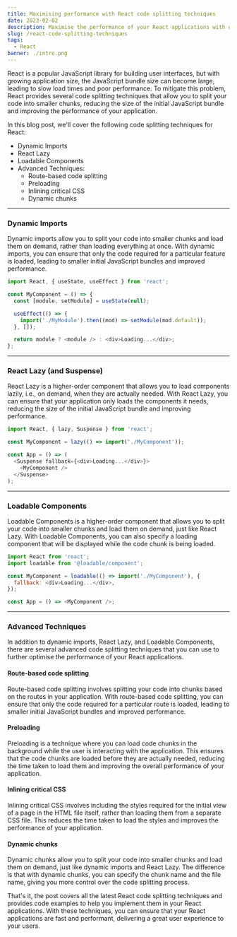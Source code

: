 ```yaml
---
title: Maximising performance with React code splitting techniques
date: 2023-02-02
description: Maximise the performance of your React applications with our comprehensive guide to the latest code splitting techniques. Learn how to use dynamic imports, React Lazy, Loadable Components, route-based code splitting, preloading, inlining critical CSS, and dynamic chunks with code examples.
slug: /react-code-splitting-techniques
tags:
  - React
banner: ./intro.png
---
```


React is a popular JavaScript library for building user interfaces, but with growing application size, the JavaScript bundle size can become large, leading to slow load times and poor performance. To mitigate this problem, React provides several code splitting techniques that allow you to split your code into smaller chunks, reducing the size of the initial JavaScript bundle and improving the performance of your application.

In this blog post, we'll cover the following code splitting techniques for React:

- Dynamic Imports
- React Lazy
- Loadable Components
- Advanced Techniques:
  - Route-based code splitting
  - Preloading
  - Inlining critical CSS
  - Dynamic chunks

---

### Dynamic Imports

Dynamic imports allow you to split your code into smaller chunks and load them on demand, rather than loading everything at once. With dynamic imports, you can ensure that only the code required for a particular feature is loaded, leading to smaller initial JavaScript bundles and improved performance.

```js
import React, { useState, useEffect } from 'react';

const MyComponent = () => {
  const [module, setModule] = useState(null);

  useEffect(() => {
    import('./MyModule').then((mod) => setModule(mod.default));
  }, []);

  return module ? <module /> : <div>Loading...</div>;
};
```

---

### React Lazy (and Suspense)

React Lazy is a higher-order component that allows you to load components lazily, i.e., on demand, when they are actually needed. With React Lazy, you can ensure that your application only loads the components it needs, reducing the size of the initial JavaScript bundle and improving performance.

```js
import React, { lazy, Suspense } from 'react';

const MyComponent = lazy(() => import('./MyComponent'));

const App = () => (
  <Suspense fallback={<div>Loading...</div>}>
    <MyComponent />
  </Suspense>
);
```

---

### Loadable Components

Loadable Components is a higher-order component that allows you to split your
code into smaller chunks and load them on demand, just like React Lazy. With Loadable Components, you
can also specify a loading component that will be displayed while the code chunk is being loaded.

```js
import React from 'react';
import loadable from '@loadable/component';

const MyComponent = loadable(() => import('./MyComponent'), {
  fallback: <div>Loading...</div>,
});

const App = () => <MyComponent />;
```

---

### Advanced Techniques

In addition to dynamic imports, React Lazy, and Loadable Components, there are several advanced code splitting techniques that you can use to further optimise the performance of your React applications.

#### Route-based code splitting

Route-based code splitting involves splitting your code into chunks based on the routes in your application. With route-based code splitting, you can ensure that only the code required for a particular route is loaded, leading to smaller initial JavaScript bundles and improved performance.

#### Preloading

Preloading is a technique where you can load code chunks in the background while the user is interacting with the application. This ensures that the code chunks are loaded before they are actually needed, reducing the time taken to load them and improving the overall performance of your application.

#### Inlining critical CSS

Inlining critical CSS involves including the styles required for the initial view of a page in the HTML file itself, rather than loading them from a separate CSS file. This reduces the time taken to load the styles and improves the performance of your application.

#### Dynamic chunks

Dynamic chunks allow you to split your code into smaller chunks and load them on demand, just like dynamic imports and React Lazy. The difference is that with dynamic chunks, you can specify the chunk name and the file name, giving you more control over the code splitting process.

That's it, the post covers all the latest React code splitting techniques and provides code examples to help you implement them in your React applications. With these techniques, you can ensure that your React applications are fast and performant, delivering a great user experience to your users.
